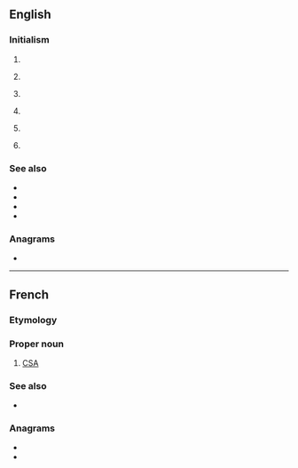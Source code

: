 {{also|asc|ásc}}
==English==

===Initialism===
{{rfc-header|Initialism}}
{{head|en|initialism}}

# {{initialism of|lang=en|[[altered]] [[state]] of [[consciousness]]}}
# {{lb|en|Australia}} {{initialism of|lang=en|[[Australian]] [[sports|Sports]] [[commission|Commission]]}}
# {{lb|en|Canada}} {{initialism of|lang=en|[[advertising|Advertising]] [[standards|Standards]] [[Canada]]}}
# {{lb|en|UK}} {{initialism of|lang=en|[[association|Association]] of [[speakers|Speakers]] [[clubs|Clubs]]}}
# {{lb|en|UK}} {{initialism of|lang=en|[[Avon]] and [[Somerset]] [[constabulary|Constabulary]]}}
# {{lb|en|computing}} {{abbreviation of|lang=en|ASCII|gloss=American Standard Code for Information Interchange}}

===See also===
* {{pedia|lang=en|Avon and Somerset Constabulary}}
* {{pedia|lang=en|Association of Speakers Clubs}}
* {{pedia|lang=en|Advertising Standards Canada}}
* {{pedia|lang=en|Australian Sports Commission}}

===Anagrams===
* {{anagrams|en|ACS|CAS|CSA|Cas.|SAC|SCA|Sac|a/cs|acs|sac}}

----

==French==

===Etymology===
{{initialism of|lang=fr|[[Agence spatiale canadienne]]||[[Canadian Space Agency]]}}

===Proper noun===
{{fr-proper noun|f}}

# [[CSA]] {{gloss|Canadian Space Agency}}

===See also===
* {{pedia|lang=fr|Agence spatiale canadienne}}

===Anagrams===
* {{l|fr|cas}}
* {{l|fr|sac}}